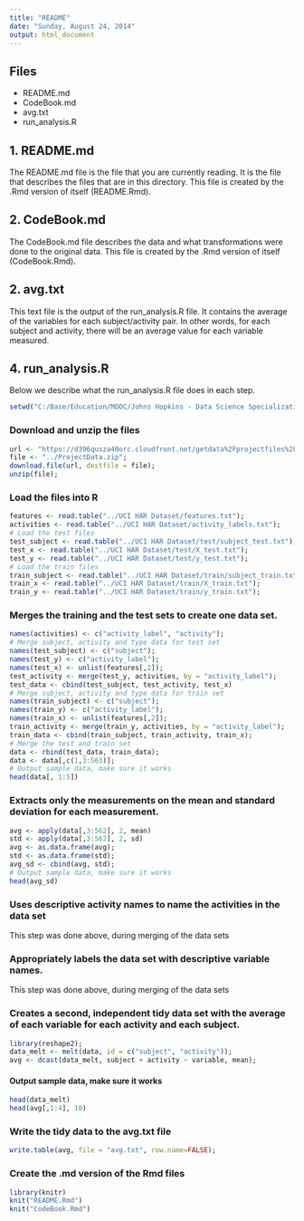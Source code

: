 ```yaml
---
title: "README"
date: "Sunday, August 24, 2014"
output: html_document
---
```


## Files

- README.md
- CodeBook.md
- avg.txt
- run_analysis.R


## 1. README.md

The README.md file is the file that you are currently reading. It is the file that describes the files that are in this directory. This file is created by the .Rmd version of itself (README.Rmd).

## 2. CodeBook.md

The CodeBook.md file describes the data and what transformations were done to the original data. This file is created by the .Rmd version of itself (CodeBook.Rmd).

## 2. avg.txt

This text file is the output of the run_analysis.R file. It contains the average of the variables for each subject/activity pair. In other words, for each subject and activity, there will be an average value for each variable measured. 

## 4. run_analysis.R

Below we describe what the run_analysis.R file does in each step.

```r
setwd("C:/Base/Education/MOOC/Johns Hopkins - Data Science Specialization/Getting and Cleaning Data/GettingAndCleaningDataProject");
```

### Download and unzip the files
```r
url <- "https://d396qusza40orc.cloudfront.net/getdata%2Fprojectfiles%2FUCI%20HAR%20Dataset.zip";
file <- "../ProjectData.zip";
download.file(url, destfile = file);
unzip(file);
```

### Load the files into R
```r
features <- read.table("../UCI HAR Dataset/features.txt");
activities <- read.table("../UCI HAR Dataset/activity_labels.txt");
# Load the test files
test_subject <- read.table("../UCI HAR Dataset/test/subject_test.txt");
test_x <- read.table("../UCI HAR Dataset/test/X_test.txt");
test_y <- read.table("../UCI HAR Dataset/test/y_test.txt");
# Load the train files
train_subject <- read.table("../UCI HAR Dataset/train/subject_train.txt");
train_x <- read.table("../UCI HAR Dataset/train/X_train.txt");
train_y <- read.table("../UCI HAR Dataset/train/y_train.txt");
```

### Merges the training and the test sets to create one data set.
```r
names(activities) <- c("activity_label", "activity");
# Merge subject, activity and type data for test set
names(test_subject) <- c("subject");
names(test_y) <- c("activity_label");
names(test_x) <- unlist(features[,2]);
test_activity <- merge(test_y, activities, by = "activity_label");
test_data <- cbind(test_subject, test_activity, test_x)
# Merge subject, activity and type data for train set
names(train_subject) <- c("subject");
names(train_y) <- c("activity_label");
names(train_x) <- unlist(features[,2]);
train_activity <- merge(train_y, activities, by = "activity_label");
train_data <- cbind(train_subject, train_activity, train_x);
# Merge the test and train set
data <- rbind(test_data, train_data);
data <- data[,c(1,3:563)];
# Output sample data, make sure it works
head(data[, 1:5])
```

### Extracts only the measurements on the mean and standard deviation for each measurement. 
```r
avg <- apply(data[,3:562], 2, mean)
std <- apply(data[,3:562], 2, sd)
avg <- as.data.frame(avg);
std <- as.data.frame(std);
avg_sd <- cbind(avg, std);
# Output sample data, make sure it works
head(avg_sd)
```

### Uses descriptive activity names to name the activities in the data set
This step was done above, during merging of the data sets

### Appropriately labels the data set with descriptive variable names. 
This step was done above, during merging of the data sets

### Creates a second, independent tidy data set with the average of each variable for each activity and each subject. 
```r
library(reshape2);
data_melt <- melt(data, id = c("subject", "activity"));
avg <- dcast(data_melt, subject + activity ~ variable, mean);
```
#### Output sample data, make sure it works
```r
head(data_melt)
head(avg[,1:4], 10)
```


### Write the tidy data to the avg.txt file
```r
write.table(avg, file = "avg.txt", row.name=FALSE);
```

### Create the .md version of the Rmd files
```r
library(knitr)
knit("README.Rmd")
knit("CodeBook.Rmd")
```